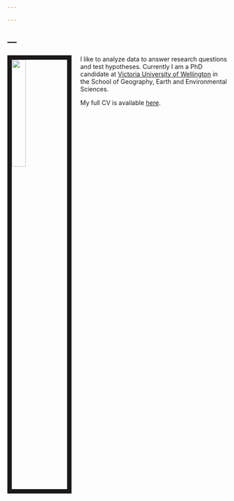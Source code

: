 ```yaml
---

---
```




---
---

<link rel="stylesheet" href="styles.css" type="text/css">

<img src="pictures/eron raines (6).jpg" style="width:25%; border:10px solid; margin-right: 20px" align="left">

I like to analyze data to answer research questions and test hypotheses. Currently I am a PhD candidate at  [Victoria University of Wellington](https://www.victoria.ac.nz/sgees/research/phd-profiles/eron-raines) in the School of Geography, Earth and Environmental Sciences. 



My full CV is available [here](Yale Package/CV_Raines.pdf).